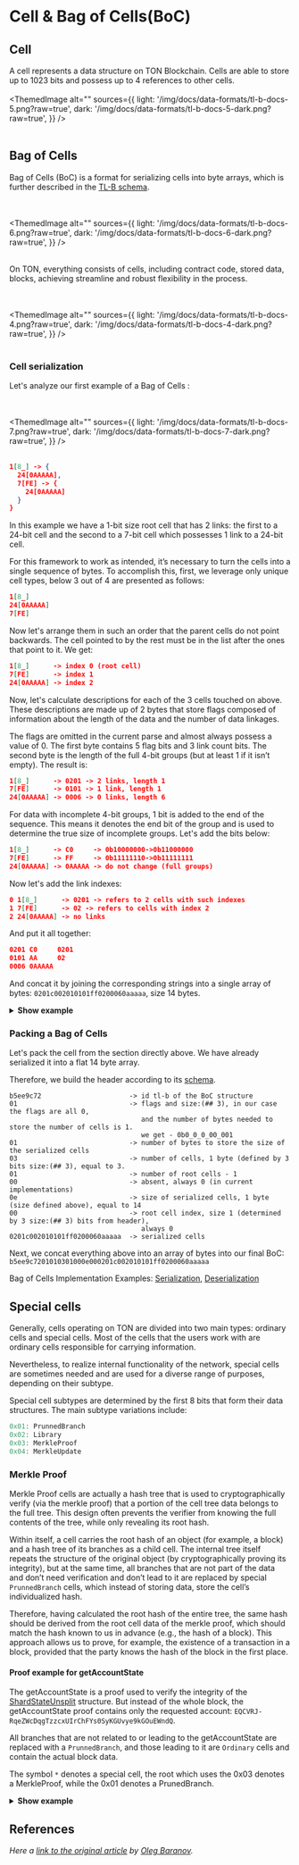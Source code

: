 
# Cell & Bag of Cells(BoC)

## Cell
A cell represents a data structure on TON Blockchain. Cells are able to store up to 1023 bits and possess up to 4 references to other cells.
<br></br>
<ThemedImage
alt=""
sources={{
    light: '/img/docs/data-formats/tl-b-docs-5.png?raw=true',
    dark: '/img/docs/data-formats/tl-b-docs-5-dark.png?raw=true',
}}
/>
<br></br>


## Bag of Cells

Bag of Cells (BoC) is a format for serializing cells into byte arrays, which is further described in the [TL-B schema](https://github.com/ton-blockchain/ton/blob/24dc184a2ea67f9c47042b4104bbb4d82289fac1/crypto/tl/boc.tlb#L25).

<br></br>
<ThemedImage
alt=""
sources={{
    light: '/img/docs/data-formats/tl-b-docs-6.png?raw=true',
    dark: '/img/docs/data-formats/tl-b-docs-6-dark.png?raw=true',
}}
/>
<br></br>

On TON, everything consists of cells, including contract code, stored data, blocks, achieving streamline and robust flexibility in the process.

<br></br>
<ThemedImage
alt=""
sources={{
    light: '/img/docs/data-formats/tl-b-docs-4.png?raw=true',
    dark: '/img/docs/data-formats/tl-b-docs-4-dark.png?raw=true',
}}
/>
<br></br>

### Cell serialization
Let's analyze our first example of a Bag of Cells :

<br></br>
<ThemedImage
alt=""
sources={{
    light: '/img/docs/data-formats/tl-b-docs-7.png?raw=true',
    dark: '/img/docs/data-formats/tl-b-docs-7-dark.png?raw=true',
}}
/>
<br></br>

```json
1[8_] -> {
  24[0AAAAA],
  7[FE] -> {
    24[0AAAAA]
  }
}
```
In this example we have a 1-bit size root cell that has 2 links: the first to a 24-bit cell and the second to a 7-bit cell which possesses 1 link to a 24-bit cell.

For this framework to work as intended, it’s necessary to turn the cells into a single sequence of bytes. To accomplish this, first, we leverage only unique cell types, below 3 out of 4 are presented as follows:
```json
1[8_]
24[0AAAAA]
7[FE]
```
Now let's arrange them in such an order that the parent cells do not point backwards. The cell pointed to by the rest must be in the list after the ones that point to it. We get:
```json
1[8_]      -> index 0 (root cell)
7[FE]      -> index 1
24[0AAAAA] -> index 2
```

Now, let's calculate descriptions for each of the 3 cells touched on above. These descriptions are made up of 2 bytes that store flags composed of information about the length of the data and the number of data linkages. 

The flags are omitted in the current parse and almost always possess a value of 0. The first byte contains 5 flag bits and 3 link count bits. The second byte is the length of the full 4-bit groups (but at least 1 if it isn’t empty). The result is:

```json
1[8_]      -> 0201 -> 2 links, length 1 
7[FE]      -> 0101 -> 1 link, length 1
24[0AAAAA] -> 0006 -> 0 links, length 6
```
For data with incomplete 4-bit groups, 1 bit is added to the end of the sequence. This means it denotes the end bit of the group and is used to determine the true size of incomplete groups. Let's add the bits below:


```json
1[8_]      -> C0     -> 0b10000000->0b11000000
7[FE]      -> FF     -> 0b11111110->0b11111111
24[0AAAAA] -> 0AAAAA -> do not change (full groups)
```

Now let's add the link indexes:
```json
0 1[8_]      -> 0201 -> refers to 2 cells with such indexes
1 7[FE]      -> 02 -> refers to cells with index 2
2 24[0AAAAA] -> no links
```

And put it all together:
```json
0201 C0     0201  
0101 AA     02
0006 0AAAAA 
```

And concat it by joining the corresponding strings into a single array of bytes: 
`0201c002010101ff0200060aaaaa`, size 14 bytes.


<details>
  <summary><b>Show example</b></summary>

```golang
func (c *Cell) descriptors() []byte {
ceilBytes := c.bitsSz / 8
if c.bitsSz%8 ! = 0 {
ceilBytes++
}

	// calc size
	ln := ceilBytes + c.bitsSz/8

	specBit := byte(0)
	if c.special {
		specBit = 8
	}

	return []byte{byte(len(c.refs)) + specBit + c.level*32, byte(ln)}
}
```
[Source](https://github.com/xssnick/tonutils-go/blob/3d9ee052689376061bf7e4a22037ff131183afad/tvm/cell/serialize.go#L205)

</details>


### Packing a Bag of Cells
Let's pack the cell from the section directly above. We have already serialized it into a flat 14 byte array.

Therefore, we build the header according to its [schema](https://github.com/ton-blockchain/ton/blob/24dc184a2ea67f9c47042b4104bbb4d82289fac1/crypto/tl/boc.tlb#L25).

```
b5ee9c72                      -> id tl-b of the BoC structure
01                            -> flags and size:(## 3), in our case the flags are all 0,
                                 and the number of bytes needed to store the number of cells is 1.
                                 we get - 0b0_0_0_00_001
01                            -> number of bytes to store the size of the serialized cells
03                            -> number of cells, 1 byte (defined by 3 bits size:(## 3), equal to 3.
01                            -> number of root cells - 1
00                            -> absent, always 0 (in current implementations)
0e                            -> size of serialized cells, 1 byte (size defined above), equal to 14
00                            -> root cell index, size 1 (determined by 3 size:(## 3) bits from header),
                                 always 0
0201c002010101ff0200060aaaaa  -> serialized cells
```

Next, we concat everything above into an array of bytes into our final BoC:
`b5ee9c7201010301000e000201c002010101ff0200060aaaaa`

Bag of Cells Implementation Examples: [Serialization](https://github.com/xssnick/tonutils-go/blob/master/tvm/cell/serialize.go), [Deserialization](https://github.com/xssnick/tonutils-go/blob/master/tvm/cell/parse.go)

## Special cells

Generally, cells operating on TON are divided into two main types: ordinary cells and special cells. Most of the cells that the users work with are ordinary cells responsible for carrying information. 

Nevertheless, to realize internal functionality of the network, special cells are sometimes needed and are used for a diverse range of purposes, depending on their subtype.

Special cell subtypes are determined by the first 8 bits that form their data structures. The main subtype variations include:

```js
0x01: PrunnedBranch
0x02: Library
0x03: MerkleProof
0x04: MerkleUpdate
```

### Merkle Proof
Merkle Proof cells are actually a hash tree that is used to cryptographically verify (via the merkle proof) that a portion of the cell tree data belongs to the full tree. This design often prevents the verifier from knowing the full contents of the tree, while only revealing its root hash.

Within itself, a cell carries the root hash of an object (for example, a block) and a hash tree of its branches as a child cell. The internal tree itself repeats the structure of the original object (by cryptographically proving its integrity), but at the same time, all branches that are not part of the data and don’t need verification and don’t lead to it are replaced by special `PrunnedBranch` cells, which instead of storing data, store the cell’s individualized hash.

Therefore, having calculated the root hash of the entire tree, the same hash should be derived from the root cell data of the merkle proof, which should match the hash known to us in advance (e.g., the hash of a block). This approach allows us to prove, for example, the existence of a transaction in a block, provided that the party knows the hash of the block in the first place.

#### Proof example for getAccountState
The getAccountState is a proof used to verify the integrity of the [ShardStateUnsplit](https://github.com/ton-blockchain/ton/blob/master/crypto/block/block.tlb#L399) structure. But instead of the whole block, the getAccountState proof contains only the requested account:  `EQCVRJ-RqeZWcDqgTzzcxUIrChFYs0SyKGUvye9kGOuEWndQ`. 

All branches that are not related to or leading to the getAccountState are replaced with a `PrunnedBranch`, and those leading to it are `Ordinary` cells and contain the actual block data.

The symbol `*` denotes a special cell, the root which uses the 0x03 denotes a MerkleProof, while the 0x01 denotes a PrunedBranch.

<details>
  <summary><b>Show example</b></summary>

```json
280[03E42E9D59FE3B0900D185EA76AA5F64C6FA0F0C723FFD3CCA5F22B21354064C540219]* -> {
  362[9023AFE2FFFFFF110000000000000000000000000001E9AA7F0000000163C1322C00001F522060E3C10194CD420_] -> {
    288[0101CA91D55F8B903536211B4FB74EA37FD7930C3774D76FE64B45BCB1FE0E1E26380002]*,
    75[8209C398C55C7BDDF32_] -> {
      76[0104E1CC62AE3DEEF99_] -> {
        288[01011D8C7CB5BFB085D47FB85883C71A7A1DC5B4856A2B9C27DE05F63E994D4A557A0216]*,
        76[0101A1AB8F37E15D045_] -> {
          76[01010A762B5E3DB9BB3_] -> {
            76[01007896888C1BF9AFF_] -> {
              288[0101658DA3EABE6B20FA399239F51BF78EB7DB0D8AAE0572E682B986268E041F71590036]*,
              68[00F45169A7CA17BB3_] -> {
                68[00E1E486CCD6F2D24_] -> {
                  288[0101F2B70E32B323C3E1817C1780D7A2A49D08BA63B9B9D024B3C713AB936ECA3FD40028]*,
                  68[00E17E05DDDEF5882_] -> {
                    68[00E0EEBE3D59F5624_] -> {
                      288[0101447569C499386266F623BB34E72EF718158ACC2E76ED42F88C6D842D503CDF900020]*,
                      68[00E0B73C712EA7A3C_] -> {
                        68[00E026EB80E87B804_] -> {
                          288[01015DB34588AAB7AF2A5034E0C26168E51FAED17544C56405B0F80CD967A4EE5BD9001B]*,
                          68[00E023322BD069152_] -> {
                            68[00E0220B791895CE8_] -> {
                              68[00E0208438C7659B4_] -> {
                                68[00E0201CBDC2FA57E_] -> {
                                  288[010132D3C686F68E1E93D14D3DB79EE7D88FB582C87B35BB5B553D82AA25D09196130014]*,
                                  60[00C047CA5AA50C4_] -> {
                                    52[00BD53FE01932_] -> {
                                      52[00A0AC70E85E2_] -> {
                                        288[010178A421C00E63D315BAEB8086668F7D45632ACD4EF17B8A33884C1499856572E2000F]*,
                                        44[00894655318_] -> {
                                          44[0087FCFA2A6_] -> {
                                            44[00805E35524_] -> {
                                              288[010147E47997E4E71FC094644C589682DE513FB731A6B8E841EB2AB68DF4EF1BD92B0002]*,
                                              53[E0A04027728E60] -> {
                                                570[B991A9E656703AA04F3CDCC5422B0A1158B344B228652FC9EF6418EB845A001C09B2869397E6EAB3E5EC55401625FB84ED36424BB6EB0F344BC13953F74CC340000716D4326F30C_] -> {
                                                  288[0101BC95189D8B489591E527DFE6FC8787A3A2D382C1DCB6AA9153D7A538F9FFA3B90007]*
                                                },
                                                288[0101D3016CE07C229433613139886E3B2578C61C374FB3AB0C1889666D8588B5B0090008]*
                                              }
                                            },
                                            288[0101641854A854E746372DB4110640D8AA4AFFDCA2CE5F110980D7EB7CF4159652A7000B]*
                                          },
                                          288[01014C4C14F8F5E62FE6145EFBB10255D3F82082E492D8A8E6F17AC610C70A5B06A8000C]*
                                        }
                                      },
                                      288[0101DBC646BFEA5C4D04E6D76C3DCD521BECDD2062F493B9727D3466E0F5272F2FC90010]*
                                    },
                                    288[01017B7679129CCE779E8ADA70B51D8FD2A5B1FD8180E98FE35944399D3E583E49140013]*
                                  }
                                },
                                288[0101853D4CD469D08FBE03DA3DDA48568763B19BC5A711BB7887E9D7700D24314275001C]*
                              },
                              288[010156C1849FDD43EFEAD3B9FCFB246A5FC40D0D9AA4F4B0C877A9AEB5C4AFFF84850018]*
                            },
                            288[010157B0C46BA1C3726890924C2D7F3F4B755BF7B24363CC325B37C9F956DF569AD4001A]*
                          }
                        },
                        288[01014FD09DCDD654FD4C3758B75C755893092B5D7845356647C3CB5028AE4CF75E26001C]*
                      }
                    },
                    288[0101D3E6EF78A7FB3E14C066534F5172078FCC4382D2AD1512470C25E1504CB3BFE50025]*
                  }
                },
                288[0101CDF101C69F77450BAC9532A70318AB7F0DD902A4A3EE2CE8CDF5262547B5CB68002A]*,
                288[0101AAED7CCC3904836F362AE06EB234B71D64E02EB4BA6D6B7869197A9ED5C4B0B80001]*
              },
              288[0101AAED7CCC3904836F362AE06EB234B71D64E02EB4BA6D6B7869197A9ED5C4B0B80001]*
            },
            288[0101EE15491F5B3FFB71A0C759A476F99A84D7A1B5CF8A47B1DE5D1039882CD723710065]*,
            288[0101EC90A44EEE02BED840C10E88351163EE9E3613EB9DBE8DA760783DA449714E280001]*
          },
          288[01011AAC6151A41BCC89EEE855D29D087ACDD30BC4F2069B246BE0C69E3C228C55110067]*,
          288[0101BB06F3506745C5F6A6239D132A70B38439CB60FF95F62E45261BA12E844E889B0001]*
        },
        288[0101B3E9649D10CCB379368E81A3A7E8E49C8EB53F6ACC69B0BA2FFA80082F70EE390001]*
      },
      288[0101B3E9649D10CCB379368E81A3A7E8E49C8EB53F6ACC69B0BA2FFA80082F70EE390001]*
    },
    868[0000000000000000FFFFFFFFFFFFFFFF8270E631571EF77CCBBA0EF6D39D6343100001F5220425F440194CD434074F1CF0713270443B84FEA5C35142771F8C6895A2B36117743862354F4EBE767D25641E7D9D005816619EB807E1C18C943B86598038ADD33B65980DCB14EF2_] -> {
      288[0101B3E9649D10CCB379368E81A3A7E8E49C8EB53F6ACC69B0BA2FFA80082F70EE390001]*
    }
  }
}
```

</details>


## References

_Here a [link to the original article](https://github.com/xssnick/ton-deep-doc/blob/master/Cells-BoC.md) by [Oleg Baranov](https://github.com/xssnick)._